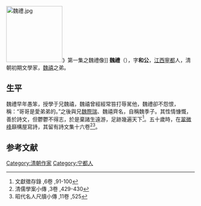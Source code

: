 [[File:魏禮.jpg|150px]]》第一集之魏禮像]]
'''魏禮'''（{{bd|1628年||1693年|catIdx=}}），字'''和公'''，[[江西|江西]][[寧都|寧都]]人，清朝初期文學家，[[魏禧|魏禧]]之弟。

==生平 ==
魏禮早年愚笨，授學于兄魏禧，魏禧曾經經常笞打辱駡他，魏禮卻不怨恨，稱：“哥哥是愛弟弟的。”之後與兄[[魏際瑞|魏際瑞]]、魏禧齊名，自稱魏季子。其性情慷慨，善於詩文，但鬱鬱不得志，於是棄諸生遠游，足跡幾遍天下<ref>文獻徵存錄 ,6卷 ,91-100</ref>。五十歲時，在[[翠微峰|翠微峰]]巔構屋寫詩，其留有詩文集十六卷<ref>清儒學案小傳 ,3卷 ,429-430</ref><ref>昭代名人尺牘小傳 ,11卷 ,525</ref>。

==参考文献==
{{reflist}}
{{易堂九子}}
{{明清之际江西诸子}}
{{清朝人物小作品}}
[[Category:清朝作家|Category:清朝作家]]
[[Category:宁都人|Category:宁都人]]
